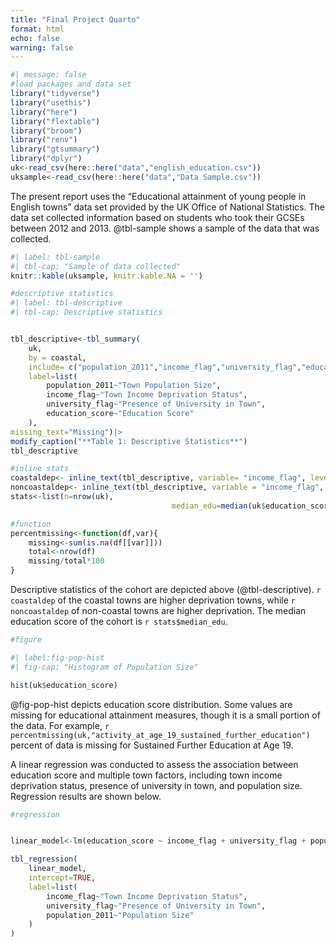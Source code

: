 ```yaml
---
title: "Final Project Quarto"
format: html
echo: false
warning: false
---
```


```r
#| message: false
#load packages and data set
library("tidyverse")
library("usethis")
library("here")
library("flextable")
library("broom")
library("renv")
library("gtsummary")
library("dplyr")
uk<-read_csv(here::here("data","english_education.csv"))
uksample<-read_csv(here::here("data","Data Sample.csv"))
```
The present report uses the "Educational attainment of young people in English towns" data set provided by the UK Office of National Statistics. The data set collected information based on students who took their GCSEs between 2012 and 2013. @tbl-sample shows a sample of the data that was collected.  

```r
#| label: tbl-sample
#| tbl-cap: "Sample of data collected"
knitr::kable(uksample, knitr.kable.NA = '')
```


```r
#descriptive statistics
#| label: tbl-descriptive
#| tbl-cap: Descriptive statistics


tbl_descriptive<-tbl_summary(
	uk,
	by = coastal,
	include= c("population_2011","income_flag","university_flag","education_score"),
	label=list(
		population_2011~"Town Population Size",
		income_flag~"Town Income Deprivation Status",
		university_flag~"Presence of University in Town",
		education_score~"Education Score"
	),
missing_text="Missing")|>
modify_caption("**Table 1: Descriptive Statistics**")
tbl_descriptive

#inline stats
coastaldep<- inline_text(tbl_descriptive, variable= "income_flag", level = "Higher deprivation towns", column = "Coastal")
noncoastaldep<- inline_text(tbl_descriptive, variable = "income_flag", level = "Higher deprivation towns", column = "Non-coastal")
stats<-list(n=nrow(uk),
									median_edu=median(uk$education_score, na.rm=TRUE))

#function
percentmissing<-function(df,var){
	missing<-sum(is.na(df[[var]]))
	total<-nrow(df)
	missing/total*100
}

```
Descriptive statistics of the cohort are depicted above (@tbl-descriptive). `r coastaldep` of the coastal towns are higher deprivation towns, while `r noncoastaldep` of non-coastal towns are higher deprivation. The median education score of the cohort is `r stats$median_edu`. 
```r
#figure

#| label:fig-pop-hist
#| fig-cap: "Histogram of Population Size"

hist(uk$education_score)

```
@fig-pop-hist depicts education score distribution. Some values are missing for educational attainment measures, though it is a small portion of the data. For example, `r percentmissing(uk,"activity_at_age_19_sustained_further_education")` percent of data is missing for Sustained Further Education at Age 19. 

A linear regression was conducted to assess the association between education score and multiple town factors, including town income deprivation status, presence of university in town, and population size. Regression results are shown below. 
```r
#regression


linear_model<-lm(education_score ~ income_flag + university_flag + population_2011, data=uk)

tbl_regression(
	linear_model,
	intercept=TRUE,
	label=list(
		income_flag~"Town Income Deprivation Status",
		university_flag~"Presence of University in Town",
		population_2011~"Population Size"
	)
)

```


